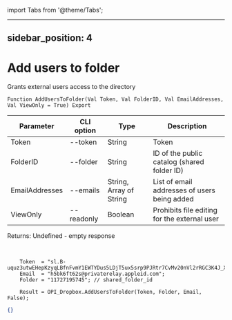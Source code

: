 ﻿import Tabs from '@theme/Tabs';

---
sidebar_position: 4
---

# Add users to folder
 Grants external users access to the directory



`Function AddUsersToFolder(Val Token, Val FolderID, Val EmailAddresses, Val ViewOnly = True) Export`

  | Parameter | CLI option | Type | Description |
  |-|-|-|-|
  | Token | --token | String | Token |
  | FolderID | --folder | String | ID of the public catalog (shared folder ID) |
  | EmailAddresses | --emails | String, Array of String | List of email addresses of users being added |
  | ViewOnly | --readonly | Boolean | Prohibits file editing for the external user |

  
  Returns:  Undefined - empty response

<br/>




```bsl title="Code example"
    Token  = "sl.B-uquz3utwEHepKzyqLBfnFvmY1EWTYDus5LDjT5ux5srp9PJRtr7CvMv20nVl2rRGC3K4J_X5...";
    Email  = "h5bk6ft62s@privaterelay.appleid.com";
    Folder = "11727195745"; // shared_folder_id

    Result = OPI_Dropbox.AddUsersToFolder(Token, Folder, Email, False);
```
 



```json title="Result"
{}
```
